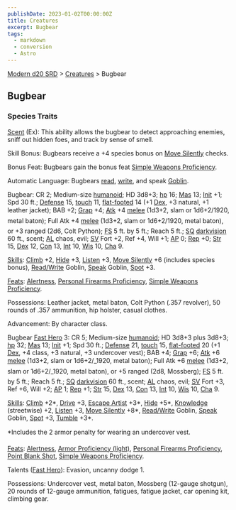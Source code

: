 ```yaml
---
publishDate: 2023-01-02T00:00:00Z
title: Creatures
excerpt: Bugbear
tags:
  - markdown
  - conversion
  - Astro
---
```


[Modern d20 SRD](/#modernD20) > [Creatures](modern-d20-srd-creatures-index) > Bugbear

## Bugbear

### Species Traits

[Scent](modern-d20-srd-special-abilities-scent) (Ex): This ability allows the bugbear to detect approaching enemies, sniff out hidden foes, and track by sense of smell.

Skill Bonus: Bugbears receive a +4 species bonus on [Move Silently](modern-d20-srd-skills-move-silently) checks.

Bonus Feat: Bugbears gain the bonus feat [Simple Weapons Proficiency](modern-d20-srd-feats-simple-weapons-proficiency).

Automatic Language: Bugbears [read](modern-d20-srd-skills-read-write-language), [write](modern-d20-srd-skills-read-write-language), and speak [Goblin](modern-d20-srd-skills-speak-language).

Bugbear: CR 2; Medium-size [humanoid](modern-d20-srd-creature-types-humanoid); HD 3d8+3; [hp](modern-d20-srd-combat-hit-points) 16; [Mas](modern-d20-srd-creatures-creature-overview) 13; [Init](modern-d20-srd-combat-initiative) +1; Spd 30 ft.; [Defense](modern-d20-srd-combat-defense) 15, [touch](modern-d20-srd-combat-attack-actions) 11, [flat-footed](modern-d20-srd-combat-surprise) 14 (+1 [Dex](modern-d20-srd-basics-ability-scores), +3 natural, +1 leather jacket); BAB +2; [Grap](modern-d20-srd-combat-grapple) +4; [Atk](modern-d20-srd-combat-attack-roll) +4 [melee](modern-d20-srd-combat-attack-roll) (1d3+2, slam or 1d6+2/1920, metal baton); Full Atk +4 [melee](modern-d20-srd-combat-attack-roll) (1d3+2, slam or 1d6+2/1920, metal baton), or +3 ranged (2d6, Colt Python); [FS](modern-d20-srd-creatures-creature-overview) 5 ft. by 5 ft.; Reach 5 ft.; [SQ](modern-d20-srd-creatures-creature-overview) [darkvision](modern-d20-srd-special-abilities-darkvision) 60 ft., scent; [AL](modern-d20-srd-basics-allegiances) chaos, evil; [SV](modern-d20-srd-basics-saving-throws) Fort +2, Ref +4, Will +1; [AP](modern-d20-srd-creatures-creature-overview) 0; [Rep](modern-d20-srd-creatures-creature-overview) +0; [Str](modern-d20-srd-basics-ability-scores) 15, [Dex](modern-d20-srd-basics-ability-scores) 12, [Con](modern-d20-srd-basics-ability-scores) 13, [Int](modern-d20-srd-basics-ability-scores) 10, [Wis](modern-d20-srd-basics-ability-scores) 10, [Cha](modern-d20-srd-basics-ability-scores) 9.

[Skills](modern-d20-srd-skills-index): [Climb](modern-d20-srd-skills-climb) +2, [Hide](modern-d20-srd-skills-hide) +3, [Listen](modern-d20-srd-skills-listen) +3, [Move Silently](modern-d20-srd-skills-move-silently) +6 (includes species bonus), [Read/Write](modern-d20-srd-skills-read-write-language)
Goblin, [Speak](modern-d20-srd-skills-speak-language) Goblin, [Spot](modern-d20-srd-skills-spot) +3.

[Feats](modern-d20-srd-feats-index): [Alertness](modern-d20-srd-feats-alertness), [Personal Firearms Proficiency](modern-d20-srd-feats-personal-firearms-proficiency), [Simple Weapons Proficiency](modern-d20-srd-feats-simple-weapons-proficiency).

Possessions: Leather jacket, metal baton, Colt Python (.357 revolver), 50 rounds of .357 ammunition, hip holster, casual clothes.

Advancement: By character class.

Bugbear [Fast Hero](modern-d20-srd-classes-basic-fast-hero) 3: CR 5; Medium-size [humanoid](modern-d20-srd-creature-types-humanoid); HD 3d8+3 plus 3d8+3; [hp](modern-d20-srd-combat-hit-points) 32; [Mas](modern-d20-srd-creatures-creature-overview) 13; [Init](modern-d20-srd-combat-initiative) +1; Spd 30 ft.; [Defense](modern-d20-srd-combat-defense) 21, [touch](modern-d20-srd-combat-attack-actions) 15, [flat-footed](modern-d20-srd-combat-surprise) 20 (+1 [Dex](modern-d20-srd-basics-ability-scores), +4 class, +3 natural, +3 undercover vest); BAB +4; [Grap](modern-d20-srd-combat-grapple) +6; [Atk](modern-d20-srd-combat-attack-roll) +6 [melee](modern-d20-srd-combat-attack-roll) (1d3+2, slam or 1d6+2/\_1920, metal baton); Full Atk +6 [melee](modern-d20-srd-combat-attack-roll) (1d3+2, slam or 1d6+2/\_1920, metal baton), or +5 ranged (2d8, Mossberg); [FS](modern-d20-srd-creatures-creature-overview) 5 ft. by 5 ft.; Reach 5 ft.; [SQ](modern-d20-srd-creatures-creature-overview) [darkvision](modern-d20-srd-special-abilities-darkvision) 60 ft., scent; [AL](modern-d20-srd-basics-allegiances) chaos, evil; [SV](modern-d20-srd-basics-saving-throws) Fort +3, Ref +6, Will +2; [AP](modern-d20-srd-creatures-creature-overview) 1; [Rep](modern-d20-srd-creatures-creature-overview) +1; [Str](modern-d20-srd-basics-ability-scores) 15, [Dex](modern-d20-srd-basics-ability-scores) 13, [Con](modern-d20-srd-basics-ability-scores) 13, [Int](modern-d20-srd-basics-ability-scores) 10, [Wis](modern-d20-srd-basics-ability-scores) 10, [Cha](modern-d20-srd-basics-ability-scores) 9.

[Skills](modern-d20-srd-skills-index): [Climb](modern-d20-srd-skills-climb) +2*, [Drive](modern-d20-srd-skills-drive) +3, [Escape Artist](modern-d20-srd-skills-escape-artist) +3*, [Hide](modern-d20-srd-skills-hide) +5*, [Knowledge](modern-d20-srd-skills-knowledge) (streetwise) +2, [Listen](modern-d20-srd-skills-listen) +3, [Move Silently](modern-d20-srd-skills-move-silently) +8*, [Read/Write](modern-d20-srd-skills-read-write-language) Goblin, [Speak](modern-d20-srd-skills-speak-language) Goblin, [Spot](modern-d20-srd-skills-spot) +3, [Tumble](modern-d20-srd-skills-tumble) +3\*.

\*Includes the 2 armor penalty for wearing an undercover vest.

[Feats](modern-d20-srd-feats-index): [Alertness](modern-d20-srd-feats-alertness), [Armor Proficiency (light)](modern-d20-srd-feats-armor-proficiency-light), [Personal Firearms Proficiency](modern-d20-srd-feats-personal-firearms-proficiency), [Point Blank Shot](modern-d20-srd-feats-point-blank-shot), [Simple Weapons Proficiency](modern-d20-srd-feats-simple-weapons-proficiency).

Talents ([Fast Hero](modern-d20-srd-classes-basic-fast-hero)): Evasion, uncanny dodge 1.

Possessions: Undercover vest, metal baton, Mossberg (12-gauge shotgun), 20 rounds of 12-gauge ammunition, fatigues, fatigue jacket, car opening kit, climbing gear.
